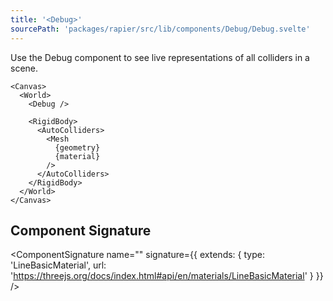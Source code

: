 ```yaml
---
title: '<Debug>'
sourcePath: 'packages/rapier/src/lib/components/Debug/Debug.svelte'
---
```


Use the Debug component to see live representations of all colliders in a scene.

```svelte
<Canvas>
  <World>
    <Debug />

    <RigidBody>
      <AutoColliders>
        <Mesh
          {geometry}
          {material}
        />
      </AutoColliders>
    </RigidBody>
  </World>
</Canvas>
```

## Component Signature

<ComponentSignature
  name="<Debug>"
  signature={{
    extends: {
      type: 'LineBasicMaterial',
      url: 'https://threejs.org/docs/index.html#api/en/materials/LineBasicMaterial'
    }
  }}
/>

